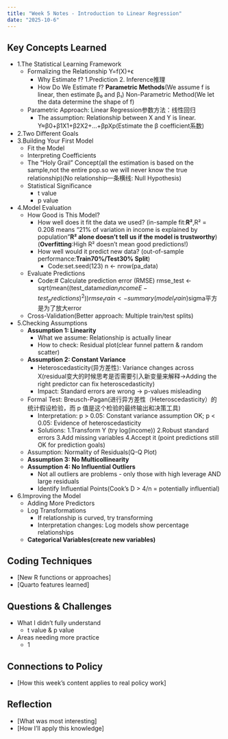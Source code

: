 ```yaml
---
title: "Week 5 Notes - Introduction to Linear Regression"
date: "2025-10-6"
---
```


## Key Concepts Learned
- 1.The Statistical Learning Framework
  - Formalizing the Relationship Y=f(X)+ϵ
    - Why Estimate f? 1.Prediction 2. Inference推理
    - How Do We Estimate f? **Parametric Methods**(We assume f is linear, then estimate β₀ and β₁) Non-Parametric Method(We let the data determine the shape of f)
  - Parametric Approach: Linear Regression参数方法：线性回归
    - The assumption: Relationship between X and Y is linear. Y≈β0+β1X1+β2X2+...+βpXp(Estimate the β coefficient系数)
- 2.Two Different Goals
- 3.Building Your First Model
  - Fit the Model
  - Interpreting Coefficients
  - The “Holy Grail” Concept(all the estimation is based on the sample,not the entire pop.so we will never know the true relationship)(No relationship一条横线: Null Hypothesis)
  - Statistical Significance
    - t value
    - p value
- 4.Model Evaluation
  - How Good is This Model?
    - How well does it fit the data we used? (in-sample fit:**R²**,R² = 0.208 means “21% of variation in income is explained by population”**R² alone doesn’t tell us if the model is trustworthy**)(**Overfitting**:High R² doesn’t mean good predictions!)
    - How well would it predict new data? (out-of-sample performance:**Train70%/Test30% Split**)
      - Code:set.seed(123)
n <- nrow(pa_data)
  - Evaluate Predictions
    - Code:# Calculate prediction error (RMSE)
rmse_test <- sqrt(mean((test_data$median_incomeE - test_predictions)^2))
rmse_train <- summary(model_train)$sigma平方是为了放大error
  - Cross-Validation(Better approach: Multiple train/test splits)
- 5.Checking Assumptions
  - **Assumption 1: Linearity**
    - What we assume: Relationship is actually linear
    - How to check: Residual plot(clear funnel pattern & random scatter)
  - **Assumption 2: Constant Variance**
    - Heteroscedasticity(异方差性): Variance changes across X(residual变大的时候思考是否需要引入新变量来解释→Adding the right predictor can fix heteroscedasticity)
    - Impact: Standard errors are wrong → p-values misleading
  - Formal Test: Breusch-Pagan(进行异方差性（Heteroscedasticity）的统计假设检验，而 p 值是这个检验的最终输出和决策工具)
    - Interpretation: p > 0.05: Constant variance assumption OK; p < 0.05: Evidence of heteroscedasticity
    - Solutions: 1.Transform Y (try log(income)) 2.Robust standard errors 3.Add missing variables 4.Accept it (point predictions still OK for prediction goals)
  - Assumption: Normality of Residuals(Q-Q Plot)
  - **Assumption 3: No Multicollinearity**
  - **Assumption 4: No Influential Outliers**
    - Not all outliers are problems - only those with high leverage AND large residuals
    - Identify Influential Points(Cook’s D > 4/n = potentially influential)
- 6.Improving the Model
  - Adding More Predictors
  - Log Transformations
    - If relationship is curved, try transforming
    - Interpretation changes: Log models show percentage relationships
  - **Categorical Variables(create new variables)**
  
## Coding Techniques
- [New R functions or approaches]
- [Quarto features learned]

## Questions & Challenges
- What I didn't fully understand
  - t value & p value
- Areas needing more practice
  - 1

## Connections to Policy
- [How this week's content applies to real policy work]

## Reflection
- [What was most interesting]
- [How I'll apply this knowledge]
